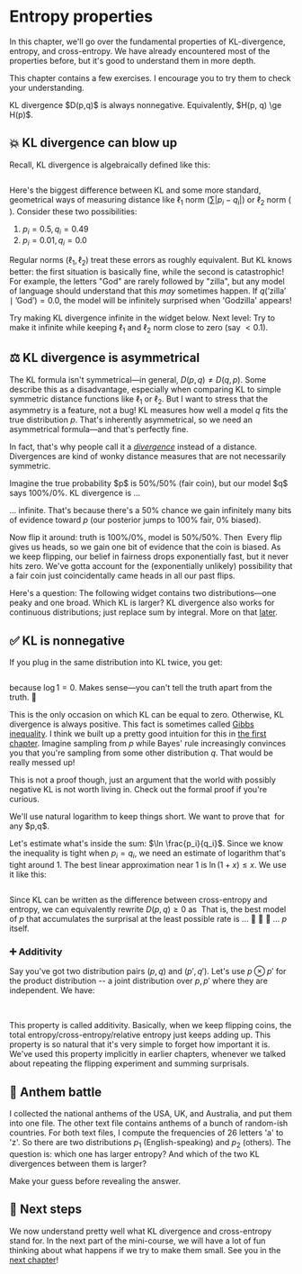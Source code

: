 # Entropy properties

In this chapter, we'll go over the fundamental properties of KL-divergence, entropy, and cross-entropy. We have already encountered most of the properties before, but it's good to understand them in more depth. 

This chapter contains a few exercises. I encourage you to try them to check your understanding. 

<KeyTakeaway>
KL divergence $D(p,q)$ is always nonnegative. Equivalently, $H(p, q) \ge H(p)$.  
</KeyTakeaway>



## 💥 KL divergence can blow up


Recall, KL divergence is algebraically defined like this:

<Math id="kl-definition" displayMode={true} math="D(p,q) = \sum_{i = 1}^n p_i \log \frac{p_i}{q_i}" />

Here's the biggest difference between KL and some more standard, geometrical ways of measuring distance like $\ell_1$ norm ($\sum |p_i - q_i|$) or $\ell_2$ norm (<Math math = "\sqrt{\sum (p_i - q_i)^2}" />). Consider these two possibilities: 

1. $p_i = 0.5, q_i = 0.49$
2. $p_i = 0.01, q_i = 0.0$

Regular norms ($\ell_1, \ell_2$) treat these errors as roughly equivalent. But KL knows better: the first situation is basically fine, while the second is catastrophic! For example, the letters "God" are rarely followed by "zilla", but any model of language should understand that this _may_ sometimes happen. If $q(\textrm{'zilla'} \mid \textrm{'God'}) = 0.0$, the model will be infinitely surprised when 'Godzilla' appears! 


Try making KL divergence infinite in the widget below. Next level: Try to make it infinite while keeping $\ell_1$ and $\ell_2$ norm close to zero (say $< 0.1$). 

<DistributionComparisonWidget title="KL Divergence Explorer" />



## ⚖️ KL divergence is asymmetrical<a id = "asymmetry"></a>

The KL formula isn't symmetrical—in general, $D(p,q) \neq D(q,p)$. Some describe this as a disadvantage, especially when comparing KL to simple symmetric distance functions like $\ell_1$ or $\ell_2$. But I want to stress that the asymmetry is a feature, not a bug! KL measures how well a model $q$ fits the true distribution $p$. That's inherently asymmetrical, so we need an asymmetrical formula—and that's perfectly fine.

In fact, that's why people call it a [_divergence_](https://en.wikipedia.org/wiki/Bregman_divergence) instead of a distance. Divergences are kind of wonky distance measures that are not necessarily symmetric.



<Block headline = "Example">
Imagine the true probability $p$ is 50%/50% (fair coin), but our model $q$ says 100%/0%. KL divergence is ... 
<Math displayMode={true} math = "\frac12 \cdot \log \frac{1}{1} + \frac12 \cdot \log \frac{1}{0} = \infty"/>

... infinite. That's because there's a 50% chance we gain infinitely many bits of evidence toward $p$ (our posterior jumps to 100% fair, 0% biased).

Now flip it around: truth is 100%/0%, model is 50%/50%. Then 
<Math displayMode={true} math = "1 \cdot \log \frac{1}{1/2} + 0 \cdot \log \frac{1}{1/2} = 1"/>
Every flip gives us heads, so we gain one bit of evidence that the coin is biased. As we keep flipping, our belief in fairness drops exponentially fast, but it never hits zero. We've gotta account for the (exponentially unlikely) possibility that a fair coin just coincidentally came heads in all our past flips.
</Block>

Here's a question: The following widget contains two distributions—one peaky and one broad. Which KL is larger? <Footnote>KL divergence also works for continuous distributions; just replace sum by integral. More on that [later](04-mle#maximum-entropy-principle). </Footnote>

<KLAsymmetryVisualizerWidget />


## ✅ KL is nonnegative

If you plug in the same distribution into KL twice, you get:

<Math displayMode={true} math="D(p, p) = \sum_{i = 1}^n p_i \cdot \log \frac{p_i}{p_i} = 0" />

because $\log 1 = 0$.
Makes sense—you can't tell the truth apart from the truth. 🤷

This is the only occasion on which KL can be equal to zero. Otherwise, KL divergence is always positive. This fact is sometimes called [Gibbs inequality](https://en.wikipedia.org/wiki/Gibbs%27_inequality). I think we built up a pretty good intuition for this in [the first chapter](01-kl_intro). Imagine sampling from $p$ while Bayes' rule increasingly convinces you that you're sampling from some other distribution $q$. That would be really messed up! 

This is not a proof though, just an argument that the world with possibly negative KL is not worth living in. Check out the formal proof if you're curious.

<Expand headline="Proof of nonnegativity">
We'll use natural logarithm to keep things short. We want to prove that <Math math = "D(p,q) =  \sum_{i = 1}^n p_i \cdot \ln \frac{p_i}{q_i}  \ge 0" /> for any $p,q$. 

Let's estimate what's inside the sum: $\ln \frac{p_i}{q_i}$. Since we know the inequality is tight when $p_i = q_i$, we need an estimate of logarithm that's tight around 1. The best linear approximation near 1 is $\ln (1+x) \le x$. We use it like this:

<Math displayMode={true} math="\begin{aligned}
-D(p,q)
&= \sum_{i = 1}^n p_i \cdot \ln \frac{q_i}{p_i}\\
&\le \sum_{i = 1}^n p_i \cdot  \left( \frac{q_i}{p_i} - 1 \right)\\
&= \sum_{i = 1}^n \left( q_i - p_i \right)\\
&= 1 - 1 = 0
\end{aligned}" />

</Expand>

Since KL can be written as the difference between cross-entropy and entropy, we can equivalently rewrite $D(p, q) \ge 0$ as
<Math displayMode = {true} math = "H(p, q) \ge H(p)." />
That is, the best model of $p$ that accumulates the surprisal at the least possible rate is ... 🥁 🥁 🥁 ... $p$ itself. 


### ➕ Additivity

Say you've got two distribution pairs $(p, q)$ and $(p', q')$. Let's use $p \otimes p'$ for the product distribution -- a joint distribution over $p,p'$ where they are independent. We have:

<Math displayMode={true} math="D(p \otimes p', q \otimes q') = D(p, q) + D(p', q')" />
<Math displayMode={true} math="H(p \otimes p', q \otimes q') = H(p, q) + H(p', q')" />
<Math displayMode={true} math="H(p \otimes p') = H(p) + H(p')" />

This property is called additivity. Basically, when we keep flipping coins, the total entropy/cross-entropy/relative entropy just keeps adding up. This property is so natural that it's very simple to forget how important it is. We've used this property implicitly in earlier chapters, whenever we talked about repeating the flipping experiment and summing surprisals. 




## 🎵 Anthem battle

I collected the national anthems of the USA, UK, and Australia, and put them into one file. The other text file contains anthems of a bunch of random-ish countries. For both text files, I compute the frequencies of 26 letters 'a' to 'z'. So there are two distributions $p_1$ (English-speaking) and $p_2$ (others). The question is: which one has larger entropy? And which of the two KL divergences between them is larger? 

Make your guess before revealing the answer. 

<KLCalculatorWidget /> 








## 🚀 Next steps

We now understand pretty well what KL divergence and cross-entropy stand for. In the next part of the mini-course, we will have a lot of fun thinking about what happens if we try to make them small. See you in the [next chapter](03-minimizing)!
